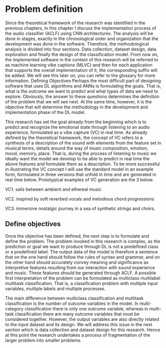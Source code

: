 # Problem definition

Since the theoretical framework of the research was identified in the previous chapters, in this chapter I discuss the implementation process of the audio classifier (ACLF) using CNN architectures. The analysis will be done in stages, exactly in the chronological order and organization that the development was done in the software. Therefore, the methodological analysis is divided into four sections. Data collection, dataset design, data exploration and finally the design of the classification model. From now on, the implemented software in the context of this research will be referred to as machine learning vibe captions (MLVC) and then for each application that supports the overall implementation of it, the corresponding suffix will be added. We will see this later on, you can refer to the glossary for more information.
Defining Objectives
Perhaps the most difficult part of designing software that uses DL algorithms and ANNs is formulating the goals. That is, what is the outcome we want to predict and what types of data we need to explore. Obviously, the answer to these questions determines the definition of the problem that we will see next. At the same time, however, it is the objective that will determine the methodology in the development and implementation phase of the DL model.

This research has set the goal already from the beginning which is to predict and recognize the emotional state through listening to an audio experience, formulated as a vibe capture (VC) in real time. As already defined by the theoretical framework, the concept of VC refers to a synthesis of a description of the sound with elements from the feature set in musical terms, details around the way of music composition, emotion, mood, memory, place. That is, during the process of listening to music we ideally want the model we develop to be able to predict in real time the above features and formulate them as a description. To be more successful in illustrating the VC concept I will use the standard model in an example form, formulated in three versions that unfold in time and are generated in real time below.
Prototypical examples of VC generation are the 3 below.

VC1. sails between ambient and ethereal music

VC2. inspired by soft reverbed vocals and melodious chord progressions

VC3. immersive nostalgic journey in a sea of synthetic strings and choirs.

## Define objectives
Once the objective has been defined, the next step is to formulate and define the problem. The problem invoked in this research is complex, as the prediction or goal we want to produce through DL is not a predefined class or a predefined label.
The output data of the model is therefore a sentence that on the one hand should follow the rules of syntax and grammar, and on the other hand should accurately convey meaning and significance as interpretive features resulting from our interaction with sound experience and music. These features should be generated through ACLF. A possible first interpretation of the problem can be formulated as multiclass multilabel multitask classification. That is, a classification problem with multiple input variables, multiple labels and multiple processes.

The main difference between multiclass classification and multitask classification is the number of outcome variables in the model.
In multi-category classification there is only one outcome variable, whereas in multi-task classification there are many outcome variables that must be considered together. However, the output variables are also directly related to the input dataset and its design. We will address this issue in the next section which is data collection and dataset design for this research. Hence at this point the research undertakes a process of fragmentation of the larger problem into smaller problems.

